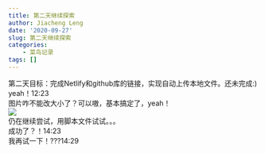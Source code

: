 ```yaml
---
title: 第二天继续探索
author: Jiacheng Leng
date: '2020-09-27'
slug: 第二天继续探索
categories: 
    - 菜鸟记录
tags: []
---
```

第二天目标：完成Netlify和github库的链接，实现自动上传本地文件。还未完成:) yeah！12:23\
图片咋不能改大小了？可以嗷，基本搞定了，yeah！\
![](/post/2020-09-27-第二天继续探索_files/a5777.jpg)\
仍在继续尝试，用脚本文件试试。。。\
成功了？！14:23\
我再试一下！???14:29
